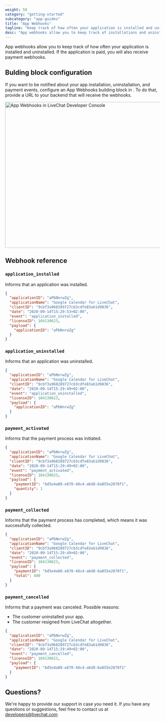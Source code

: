 ```yaml
---
weight: 50
category: "getting-started"
subcategory: "app-guides"
title: "App Webhooks"
tagline: "Keep track of how often your application is installed and uninstalled with app webhooks."
desc: "App webhooks allow you to keep track of installations and uninstallations of your app. To be notified about those events, configure app webhooks in Developer Console."
---
```


App webhooks allow you to keep track of how often your application is installed and uninstalled. If the application is paid, you will also receive payment webhooks.

## Bulding block configuration

If you want to be notified about your app installation, uninstallation, and payment events, configure an App Webhooks building block in <Placeholder id="DEVELOPER_CONSOLE_URL" />. To do that, provide a URL to your backend that will receive the webhooks.

<img alt="App Webhooks in LiveChat Developer Console" src="/images/getting-started/app-guides/app-webhooks/app-webhooks-livechat.png" width="800px" height="473px"/>

## Webhook reference

### `application_installed`

Informs that an application was installed.

<CodeResponse>

```json
{
  "applicationID": "aPbNnrwZg",
  "applicationName": "Google Calendar for LiveChat",
  "clientID": "9cbf3a968289727cb3cdfe83ab1d9836",
  "date": "2020-09-14T15:29:53+02:00",
  "event": "application_installed",
  "licenseID": 104130623,
  "payload": {
    "applicationID": "aPbNnrwZg"
  }
}
```

</CodeResponse>

### `application_uninstalled`

Informs that an application was uninstalled.

<CodeResponse>

```json
{
  "applicationID": "aPbNnrwZg",
  "applicationName": "Google Calendar for LiveChat",
  "clientID": "9cbf3a968289727cb3cdfe83ab1d9836",
  "date": "2020-09-14T15:29:49+02:00",
  "event": "application_uninstalled",
  "licenseID": 104130623,
  "payload": {
    "applicationID": "aPbNnrwZg"
  }
}
```

</CodeResponse>

### `payment_activated`

Informs that the payment process was initiated.

<CodeResponse>

```json
{
  "applicationID": "aPbNnrwZg",
  "applicationName": "Google Calendar for LiveChat",
  "clientID": "9cbf3a968289727cb3cdfe83ab1d9836",
  "date": "2020-09-14T15:29:49+02:00",
  "event": "payment_activated",
  "licenseID": 104130623,
  "payload": { 
    "paymentID": "bd5e4a08-e870-48c4-a6d8-6a855e2870f1", 
    "quantity": 1 
  }
}
```

</CodeResponse>

### `payment_collected`

Informs that the payment process has completed, which means it was successfully collected.

<CodeResponse>

```json
{
  "applicationID": "aPbNnrwZg",
  "applicationName": "Google Calendar for LiveChat",
  "clientID": "9cbf3a968289727cb3cdfe83ab1d9836",
  "date": "2020-09-14T15:29:49+02:00",
  "event": "payment_collected",
  "licenseID": 104130623,
  "payload": { 
    "paymentID": "bd5e4a08-e870-48c4-a6d8-6a855e2870f1", 
    "total": 400 
  }
}
```

</CodeResponse>

### `payment_cancelled`

Informs that a payment was canceled. Possible reasons:

- The customer uninstalled your app.
- The customer resigned from LiveChat altogether.


<CodeResponse>

```json
{
  "applicationID": "aPbNnrwZg",
  "applicationName": "Google Calendar for LiveChat",
  "clientID": "9cbf3a968289727cb3cdfe83ab1d9836",
  "date": "2020-09-14T15:29:49+02:00",
  "event": "payment_cancelled",
  "licenseID": 104130623,
  "payload": { 
    "paymentID": "bd5e4a08-e870-48c4-a6d8-6a855e2870f1"
  }
}
```

</CodeResponse>

## Questions?

We're happy to provide our support in case you need it. If you have any questions or suggestions, feel free to contact us at [developers@livechat.com](mailto:developers@livechat.com)
